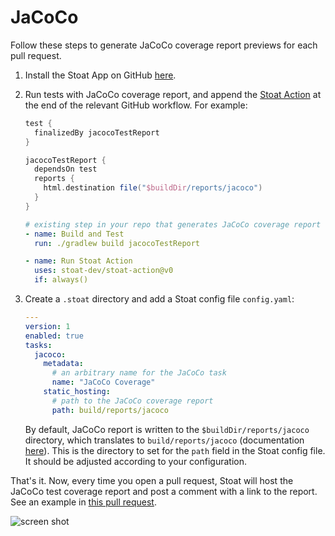
# JaCoCo

Follow these steps to generate JaCoCo coverage report previews for each pull request.

1. Install the Stoat App on GitHub [here](https://github.com/apps/stoat-app).

2. Run tests with JaCoCo coverage report, and append the [Stoat Action](https://github.com/stoat-dev/stoat-action) at the end of the relevant GitHub workflow. For example:

    ```gradle title="build.gradle"
    test {
      finalizedBy jacocoTestReport
    }

    jacocoTestReport {
      dependsOn test
      reports {
        html.destination file("$buildDir/reports/jacoco")
      }
    }
    ```

    ```yaml title=".github/workflows/build.yaml"
    # existing step in your repo that generates JaCoCo coverage report
    - name: Build and Test
      run: ./gradlew build jacocoTestReport

    - name: Run Stoat Action
      uses: stoat-dev/stoat-action@v0
      if: always()
    ```

3. Create a `.stoat` directory and add a Stoat config file `config.yaml`:

    ```yaml title=".stoat/config.yaml"
    ---
    version: 1
    enabled: true
    tasks:
      jacoco:
        metadata:
          # an arbitrary name for the JaCoCo task
          name: "JaCoCo Coverage"
        static_hosting:
          # path to the JaCoCo coverage report
          path: build/reports/jacoco
    ```

   By default, JaCoCo report is written to the `$buildDir/reports/jacoco` directory, which translates to `build/reports/jacoco` (documentation [here](https://docs.gradle.org/current/userguide/jacoco_plugin.html)). This is the directory to set for the `path` field in the Stoat config file. It should be adjusted according to your configuration.

That's it. Now, every time you open a pull request, Stoat will host the JaCoCo test coverage report and post a comment with a link to the report. See an example in [this pull request](https://github.com/stoat-dev/examples/pull/1).

![screen shot](https://user-images.githubusercontent.com/1933157/204409716-b3eff069-6a6a-486e-92f4-b397fd4b8ae8.png)

<TipUseCli />
